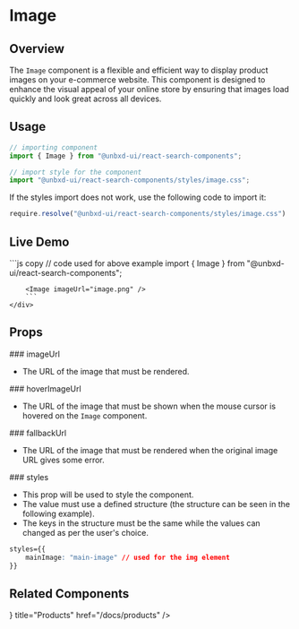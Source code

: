 

# Image

## Overview

The `Image` component is a flexible and efficient way to display product images on your e-commerce website. This component is designed to enhance the visual appeal of your online store by ensuring that images load quickly and look great across all devices.

## Usage

```js copy
// importing component
import { Image } from "@unbxd-ui/react-search-components";

// import style for the component
import "@unbxd-ui/react-search-components/styles/image.css";
```

If the styles import does not work, use the following code to import it:

```js copy
require.resolve("@unbxd-ui/react-search-components/styles/image.css")
```

## Live Demo

<div
	className="code-example"
	style={{
		display: "flex",
		flexDirection: "column",
		alignItems: "center",
		marginTop: "20px",
		border: "1px solid #ededed",
		borderRadius: "10px",
		overflow: "hidden",
	}}>
	<div style={{ width: "fit-content", padding: "20px 5px" }}>
		<Image imageUrl="/react-search/netcore-unbxd-logo.webp" />
	</div>
	<div style={{ width: "100%", borderTop: "1px solid #ededed" }}>
		```js copy
        // code used for above example
		import { Image } from "@unbxd-ui/react-search-components";

		<Image imageUrl="image.png" />
		```
	</div>
</div>

## Props

<div style={{ position: "relative" }}>
	### imageUrl
	<Pills pills={[{ type: "type", label: "string" }]} left={"125px"} />
</div>

- The URL of the image that must be rendered.

<div style={{ position: "relative" }}>
	### hoverImageUrl
	<Pills pills={[{ type: "optional", label: "optional" }, { type: "type", label: "string" }]} left={"185px"} />
</div>

- The URL of the image that must be shown when the mouse cursor is hovered on the `Image` component.

<div style={{ position: "relative" }}>
	### fallbackUrl
	<Pills pills={[{ type: "optional", label: "optional" }, { type: "type", label: "string" }]} left={"145px"} />
</div>

- The URL of the image that must be rendered when the original image URL gives some error. 

<div style={{ position: "relative" }}>
	### styles
	<Pills
		pills={[
			{ type: "optional", label: "optional" },
			{ type: "type", label: "object" },
		]}
		left={"95px"}
	/>
</div>

- This prop will be used to style the component. 
- The value must use a defined structure (the structure can be seen in the following example).
- The keys in the structure must be the same while the values can changed as per the user's choice.

```css copy
styles={{
	mainImage: "main-image" // used for the img element
}}
```

## Related Components

<Cards>
	<Card icon={<ProductsIcon />} title="Products" href="/docs/products" />
</Cards>